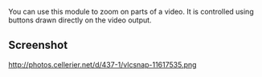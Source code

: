 {{Image requested|reason=use a recent screenshot (and commit the better scaling algorithm)}}
{{Module|name=magnify|type=Video output filter|first_version=0.8.5|description=Interactive magnification filter}}

You can use this module to zoom on parts of a video. It is controlled using buttons drawn directly on the video output.

== Screenshot ==

http://photos.cellerier.net/d/437-1/vlcsnap-11617535.png

{{Stub}}

{{Documentation footer}}